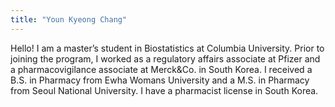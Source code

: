 ```yaml
---
title: "Youn Kyeong Chang"
---
```



Hello! I am a master's student in Biostatistics at Columbia University. Prior to joining the program, I worked as a regulatory affairs associate at Pfizer and a pharmacovigilance associate at Merck&Co. in South Korea. I received a B.S. in Pharmacy from Ewha Womans University and a M.S. in Pharmacy from Seoul National University. I have a pharmacist license in South Korea.  